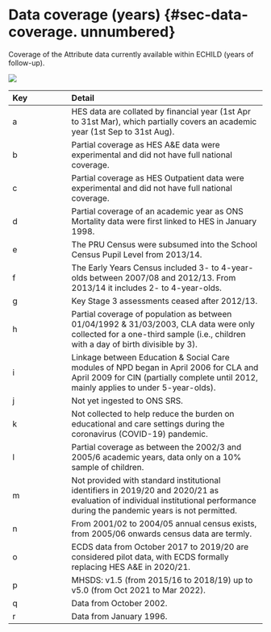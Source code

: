 # Data coverage (years) {#sec-data-coverage. unnumbered}

Coverage of the Attribute data currently available within ECHILD (years of follow-up).

![](static/data-coverage.png){img-alt="Gantt chart showing the years that each ECHILD module is available."}

| Key | Detail                                                                                                                                                                          |
|:----------------|:------------------------------------------------------|
| a   | HES data are collated by financial year (1st Apr to 31st Mar), which partially covers an academic year (1st Sep to 31st Aug).                                                   |
| b   | Partial coverage as HES A&E data were experimental and did not have full national coverage.                                                                                     |
| c   | Partial coverage as HES Outpatient data were experimental and did not have full national coverage.                                                                              |
| d   | Partial coverage of an academic year as ONS Mortality data were first linked to HES in January 1998.                                                                            |
| e   | The PRU Census were subsumed into the School Census Pupil Level from 2013/14.                                                                                                   |
| f   | The Early Years Census included 3- to 4-year-olds between 2007/08 and 2012/13. From 2013/14 it includes 2- to 4-year-olds.                                                      |
| g   | Key Stage 3 assessments ceased after 2012/13.                                                                                                                                   |
| h   | Partial coverage of population as between 01/04/1992 & 31/03/2003, CLA data were only collected for a one-third sample (i.e., children with a day of birth divisible by 3).     |
| i   | Linkage between Education & Social Care modules of NPD began in April 2006 for CLA and April 2009 for CIN (partially complete until 2012, mainly applies to under 5-year-olds). |
| j   | Not yet ingested to ONS SRS.                                                                                                                                                    |
| k   | Not collected to help reduce the burden on educational and care settings during the coronavirus (COVID-19) pandemic.                                                            |
| l   | Partial coverage as between the 2002/3 and 2005/6 academic years, data only on a 10% sample of children.                                                                        |
| m   | Not provided with standard institutional identifiers in 2019/20 and 2020/21 as evaluation of individual institutional performance during the pandemic years is not permitted.   |
| n   | From 2001/02 to 2004/05 annual census exists, from 2005/06 onwards census data are termly.                                                                                      |
| o   | ECDS data from October 2017 to 2019/20 are considered pilot data, with ECDS formally replacing HES A&E in 2020/21.                                                              |
| p   | MHSDS: v1.5 (from 2015/16 to 2018/19) up to v5.0 (from Oct 2021 to Mar 2022).                                                                                                   |
| q   | Data from October 2002.                                                                                                                                                         |
| r   | Data from January 1996.                                                                                                                                                         |
